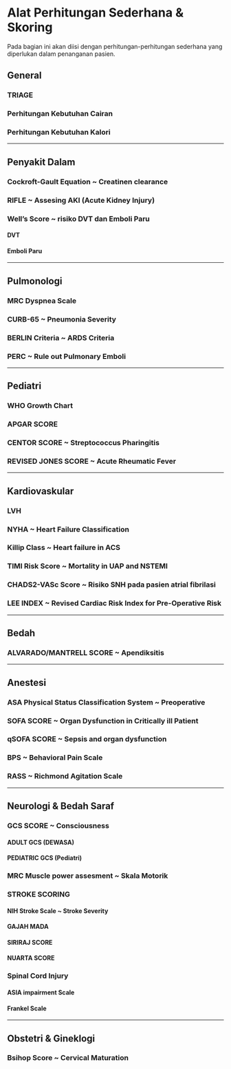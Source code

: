 # Alat Perhitungan Sederhana & Skoring

Pada bagian ini akan diisi dengan perhitungan-perhitungan sederhana yang diperlukan dalam penanganan pasien.

## General
### TRIAGE
### Perhitungan Kebutuhan Cairan
### Perhitungan Kebutuhan Kalori
___

## Penyakit Dalam
### Cockroft-Gault Equation ~ Creatinen clearance
### RIFLE ~ Assesing AKI (Acute Kidney Injury)
### Well's Score ~ risiko DVT dan Emboli Paru
#### DVT
#### Emboli Paru
___

## Pulmonologi
### MRC Dyspnea Scale
### CURB-65 ~ Pneumonia Severity
### BERLIN Criteria ~ ARDS Criteria
### PERC ~ Rule out Pulmonary Emboli
___

## Pediatri
### WHO Growth Chart
### APGAR SCORE
### CENTOR SCORE ~ Streptococcus Pharingitis
### REVISED JONES SCORE ~ Acute Rheumatic Fever
___

## Kardiovaskular
### LVH
### NYHA ~ Heart Failure Classification
### Killip Class ~ Heart failure in ACS
### TIMI Risk Score ~ Mortality in UAP and NSTEMI
### CHADS2-VASc Score ~ Risiko SNH pada pasien atrial fibrilasi
### LEE INDEX ~ Revised Cardiac Risk Index for Pre-Operative Risk
___

## Bedah

### ALVARADO/MANTRELL SCORE ~ Apendiksitis
___

## Anestesi
### ASA Physical Status Classification System ~ Preoperative
### SOFA SCORE ~ Organ Dysfunction in Critically ill Patient
### qSOFA SCORE ~ Sepsis and organ dysfunction
### BPS ~ Behavioral Pain Scale
### RASS ~ Richmond Agitation Scale
___

## Neurologi & Bedah Saraf
### GCS SCORE ~ Consciousness
#### ADULT GCS (DEWASA)
#### PEDIATRIC GCS (Pediatri)

### MRC Muscle power assesment ~ Skala Motorik

### STROKE SCORING
#### NIH Stroke Scale ~ Stroke Severity
#### GAJAH MADA
#### SIRIRAJ SCORE
#### NUARTA SCORE

### Spinal Cord Injury
#### ASIA impairment Scale
#### Frankel Scale
___

## Obstetri & Gineklogi
### Bsihop Score ~ Cervical Maturation